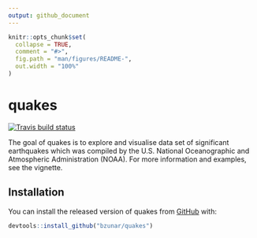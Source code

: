```yaml
---
output: github_document
---
```


<!-- README.md is generated from README.Rmd. Please edit that file -->

```r
knitr::opts_chunk$set(
  collapse = TRUE,
  comment = "#>",
  fig.path = "man/figures/README-",
  out.width = "100%"
)
```
# quakes

<!-- badges: start -->
[![Travis build status](https://travis-ci.org/bzunar/quakes.svg?branch=master)](https://travis-ci.org/bzunar/quakes)
<!-- badges: end -->

The goal of quakes is to explore and visualise data set of significant earthquakes which was compiled by the U.S. National Oceanographic and Atmospheric Administration (NOAA). For more information and examples, see the vignette.

## Installation

You can install the released version of quakes from [GitHub](https://github.com/) with:

``` r
devtools::install_github("bzunar/quakes")
```


